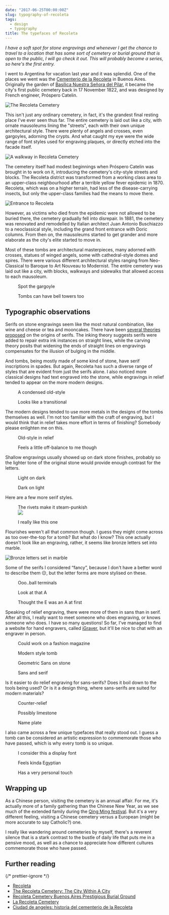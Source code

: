 ```yaml
---
date: "2017-06-25T00:00:00Z"
slug: typography-of-recoleta
tags:
  - design
  - typography
title: The typefaces of Recoleta
---
```



_I have a soft spot for stone engravings and whenever I get the chance to travel to a location that has some sort of cemetery or burial ground that is open to the public, I will go check it out. This will probably become a series, so here's the first entry._

I went to Argentina for vacation last year and it was splendid. One of the places we went was the [Cementerio de la Recoleta](https://turismo.buenosaires.gob.ar/en/otros-establecimientos/recoleta-cemetery) in Buenos Aires. Originally the garden of [Basílica Nuestra Señora del Pilar](http://www.basilicadelpilar.org.ar/), it became the city's first public cemetery back in 17 November 1822, and was designed by French engineer, Próspero Catelin.

<img
  src="/images/posts/argentina/recoleta-640.jpg"
  srcset="/images/posts/argentina/recoleta-480.jpg 480w, /images/posts/argentina/recoleta-640.jpg 640w, /images/posts/argentina/recoleta-960.jpg 960w, /images/posts/argentina/recoleta-1280.jpg 1280w"
  sizes="(max-width: 400px) 100vw, (max-width: 960px) 75vw, 640px"
  alt="The Recoleta Cemetery"
/>

This isn't just any ordinary cemetery, in fact, it's the grandest final resting place I've ever seen thus far. The entire cemetery is laid out like a city, with ornate mausoleums lining the "streets", each with their own unique architectural style. There were plenty of angels and crosses, even gargoyles, adorning the crypts. And what caught my eye were the wide range of font styles used for engraving plaques, or directly etched into the facade itself.

<img
  src="/images/posts/argentina/tombs-640.jpg"
  srcset="/images/posts/argentina/tombs-480.jpg 480w, /images/posts/argentina/tombs-640.jpg 640w, /images/posts/argentina/tombs-960.jpg 960w, /images/posts/argentina/tombs-1280.jpg 1280w"
  sizes="(max-width: 400px) 100vw, (max-width: 960px) 75vw, 640px"
  alt="A walkway in Recoleta Cemetery"
/>

The cemetery itself had modest beginnings when Próspero Catelin was brought in to work on it, introducing the cemetery's city-style streets and blocks. The Recoleta district was transformed from a working class area to an upper-class neighbourhood after a terrible yellow fever epidemic in 1870. Recoleta, which was on a higher terrain, had less of the disease-carrying insects, but only the upper-class families had the means to move there.

<img
  src="/images/posts/argentina/entrance-640.jpg"
  srcset="/images/posts/argentina/entrance-480.jpg 480w, /images/posts/argentina/entrance-640.jpg 640w, /images/posts/argentina/entrance-960.jpg 960w, /images/posts/argentina/entrance-1280.jpg 1280w"
  sizes="(max-width: 400px) 100vw, (max-width: 960px) 75vw, 640px"
  alt="Entrance to Recoleta"
/>

However, as victims who died from the epidemic were not allowed to be buried there, the cemetery gradually fell into disrepair. In 1881, the cemetery was renovated and remodelled by Italian architect Juan Antonio Buschiazzo to a neoclassical style, including the grand front entrance with Doric columns. From then on, the mausoleums started to get grander and more elaborate as the city's elite started to move in.

Most of these tombs are architectural masterpieces, many adorned with crosses, statues of winged angels, some with cathedral-style domes and spires. There were various different architectural styles ranging from Neo-Classical to Baroque to Art Nouveau to Modernist. The entire cemetery was laid out like a city, with blocks, walkways and sidewalks that allowed access to each mausoleum.

<div class="figure-wrapper">
  <figure class="multiple">
    <figcaption>Spot the gargoyle</figcaption>
    <Img2x fileName="posts/argentina/tomb1" fileType="jpg" />
  </figure>
  <figure class="multiple">
    <figcaption>Tombs can have bell towers too</figcaption>
    <Img2x fileName="posts/argentina/tomb2" fileType="jpg" />
  </figure>
</div>

## Typographic observations

Serifs on stone engravings seem like the most natural combination, like wine and cheese or tea and mooncakes. There have been [several theories proposed](https://books.google.com.sg/books?id=oHNtDQAAQBAJ&pg=PA24&lpg=PA24&dq=origin+of+serifs&source=bl&ots=kDt23rt6Ds&sig=GLNSxFg6qX8wvnfH3I7y4am_44Y&hl=en&sa=X&ved=0ahUKEwi176_D6NLUAhXEso8KHSIMAJw4ChDoAQg8MAc#v=onepage&q=origin%20of%20serifs&f=false) on the origins of serifs. The inking theory suggests serifs were added to repair extra ink instances on straight lines, while the carving theory posits that widening the ends of straight lines on engravings compensates for the illusion of bulging in the middle.

And tombs, being mostly made of some kind of stone, have serif inscriptions in spades. But again, Recoleta has such a diverse range of styles that are evident from just the serifs alone. I also noticed more classical designs had text engraved into the stone, while engravings in relief tended to appear on the more modern designs.

<div class="figure-wrapper">
  <figure class="multiple">
    <figcaption>A condensed old-style</figcaption>
    <Img2x fileName="posts/argentina/old-school" fileType="jpg" />
  </figure>
  <figure class="multiple">
    <figcaption>Looks like a transitional</figcaption>
    <Img2x fileName="posts/argentina/old-school2" fileType="jpg" />
  </figure>
</div>

The modern designs tended to use more metals in the designs of the tombs themselves as well. I'm not too familiar with the craft of engraving, but I would think that in relief takes more effort in terms of finishing? Somebody please enlighten me on this.

<div class="figure-wrapper">
  <figure class="multiple">
    <figcaption>Old-style in relief</figcaption>
    <Img2x fileName="posts/argentina/modern2" fileType="jpg" />
  </figure>
  <figure class="multiple">
    <figcaption>Feels a little off-balance to me though</figcaption>
    <Img2x fileName="posts/argentina/modern" fileType="jpg" />
  </figure>
</div>

Shallow engravings usually showed up on dark stone finishes, probably so the lighter tone of the original stone would provide enough contrast for the letters.

<div class="figure-wrapper">
  <figure class="multiple">
    <figcaption>Light on dark</figcaption>
    <Img2x fileName="posts/argentina/shallow2" fileType="jpg" />
  </figure>
  <figure class="multiple">
    <figcaption>Dark on light</figcaption>
    <Img2x fileName="posts/argentina/shallow" fileType="jpg" />
  </figure>
</div>

Here are a few more serif styles.

<div class="figure-wrapper">
  <figure class="multiple">
    <figcaption>The rivets make it steam-punkish</figcaption>
    <img src="/images/posts/argentina/random.jpg" />
  </figure>
  <figure class="multiple">
    <figcaption>I really like this one</figcaption>
    <Img2x fileName="posts/argentina/random2" fileType="jpg" />
  </figure>
</div>

Flourishes weren't all that common though. I guess they might come across as too over-the-top for a tomb? But what do I know? This one actually doesn't look like an engraving, rather, it seems like bronze letters set into marble.

![Bronze letters set in marble](/images/posts/argentina/flourish.jpg)

Some of the serifs I considered “fancy”, because I don't have a better word to describe them <span class="emoji" role="img" tabindex="0" aria-label="pensive face">&#x1F614;</span>, but the letter forms are more stylised on these.

<div class="figure-wrapper">
  <figure class="multiple">
    <figcaption>Ooo..ball terminals</figcaption>
    <Img2x fileName="posts/argentina/fancy2" fileType="jpg" />
  </figure>
  <figure class="multiple">
    <figcaption>Look at that A</figcaption>
    <Img2x fileName="posts/argentina/fancy3" fileType="jpg" />
  </figure>
</div>

<figure>
  <figcaption>Thought the E was an A at first</figcaption>
  <Img2x fileName="posts/argentina/fancy" fileType="jpg" />
</figure>

Speaking of relief engraving, there were more of them in sans than in serif. After all this, I really want to meet someone who does engraving, or knows someone who does. I have so many questions! So far, I've managed to find a website for hand engravers, called [iGraver](http://www.igraver.com/), but it'll be nice to chat with an engraver in person.

<div class="figure-wrapper">
  <figure class="multiple">
    <figcaption>Could work on a fashion magazine</figcaption>
    <Img2x fileName="posts/argentina/classy" fileType="jpg" />
  </figure>
  <figure class="multiple">
    <figcaption>Modern style tomb</figcaption>
    <Img2x fileName="posts/argentina/classy2" fileType="jpg" />
  </figure>
</div>

<div class="figure-wrapper">
  <figure class="multiple">
    <figcaption>Geometric Sans on stone</figcaption>
    <Img2x fileName="posts/argentina/framed" fileType="jpg" />
  </figure>
  <figure class="multiple">
    <figcaption>Sans and serif</figcaption>
    <Img2x fileName="posts/argentina/framed2" fileType="jpg" />
  </figure>
</div>

Is it easier to do relief engraving for sans-serifs? Does it boil down to the tools being used? Or is it a design thing, where sans-serifs are suited for modern materials?

<div class="figure-wrapper">
  <figure class="multiple">
    <figcaption>Counter-relief</figcaption>
    <Img2x fileName="posts/argentina/insetsans" fileType="jpg" />
  </figure>
  <figure class="multiple">
    <figcaption>Possibly limestone</figcaption>
    <Img2x fileName="posts/argentina/stone" fileType="jpg" />
  </figure>
  <figure class="multiple">
    <figcaption>Name plate</figcaption>
    <Img2x fileName="posts/argentina/plated" fileType="jpg" />
  </figure>
</div>

I also came across a few unique typefaces that really stood out. I guess a tomb can be considered an artistic expression to commemorate those who have passed, which is why every tomb is so unique.

<div class="figure-wrapper">
  <figure class="multiple">
    <figcaption>I consider this a display font</figcaption>
    <Img2x fileName="posts/argentina/egyptian" fileType="jpg" />
  </figure>
  <figure class="multiple">
    <figcaption>Feels kinda Egyptian</figcaption>
    <Img2x fileName="posts/argentina/egyptian2" fileType="jpg" />
  </figure>
</div>

<figure>
  <figcaption>Has a very personal touch</figcaption>
  <Img2x fileName="posts/argentina/handwritten" fileType="jpg" />
</figure>

## Wrapping up

As a Chinese person, visiting the cemetery is an annual affair. For me, it's actually more of a family gathering than the Chinese New Year, as we see much of the extended family during the [Qing Ming festival](http://penangmonthly.com/article.aspx?pageid=4121&name=qing_ming_paying_respects_renewing_ties). But it's a very different feeling, visiting a Chinese cemetery versus a European (might be more accurate to say Catholic?) one.

I really like wandering around cemeteries by myself, there's a reverent silence that is a stark contrast to the bustle of daily life that puts me in a pensive mood, as well as a chance to appreciate how different cultures commemorate those who have passed.

## Further reading

{/* prettier-ignore */}
<ul>
  <li class="no-margin"><a href="http://www.buenosaires.gob.ar/laciudad/barrios/recoleta">Recoleta</a></li>
  <li class="no-margin"><a href="https://web.archive.org/web/20180930153855/https://mysendoff.com/2012/10/the-recoleta-cemetery-the-city-within-a-city/">The Recoleta Cemetery: The City Within A City</a></li>
  <li class="no-margin"><a href="http://wander-argentina.com/recoleta-cemetery/">Recoleta Cemetery Buenos Aires Prestigious Burial Ground</a></li>
  <li class="no-margin"><a href="http://u-in-u.com/art-destinations/argentina/buenos-aires/more-places/cementerio-recoleta/">La Recoleta Cemetery</a></li>
  <li><a href="http://www.worldcat.org/title/ciudad-de-angeles-historia-del-cementerio-de-la-recoleta/oclc/49411769">Ciudad de angeles: historia del cementerio de la Recoleta</a></li>
</ul>
